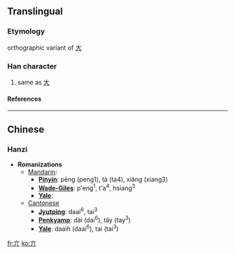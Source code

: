 ==Translingual==
===Etymology===
orthographic variant of [[大]]
===Han character===
{{Han char|rad=亠|as=02|sn=4|four=|canj=卜中中 (YLL)}}
# same as [[大]]
====References====
{{Han ref|kx=0088.050|dkj=00289|dj=0185.020|hdz=10279.070|uh=4EA3|ud=20131}}

----
==Chinese==
===Hanzi===


* '''Romanizations'''
** [[Mandarin]]:
*** '''[[Pinyin]]''': pēng (peng1), tà (ta4), xiǎng (xiang3)
*** '''[[Wade-Giles]]''': p'eng<sup>1</sup>, t'a<sup>4</sup>, hsiang<sup>3</sup>
*** '''[[Yale]]''': 
**[[Cantonese]]
***'''[[Jyutping]]''': daai<sup>6</sup>, tai<sup>3</sup>
***'''[[Penkyamp]]''': dài (dai<sup>6</sup>), tây (tay<sup>3</sup>)
***'''[[Yale]]''': daaih (daai<sup>6</sup>), tai (tai<sup>3</sup>)




[[fr:亣]]
[[ko:亣]]